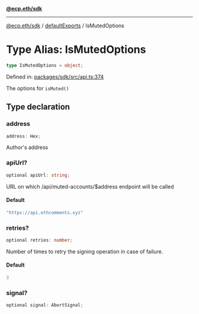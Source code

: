 [**@ecp.eth/sdk**](/sdk-reference/index.mdx)

***

[@ecp.eth/sdk](/sdk-reference/index.mdx) / [defaultExports](/sdk-reference/defaultExports/index.mdx) / IsMutedOptions

# Type Alias: IsMutedOptions

```ts
type IsMutedOptions = object;
```

Defined in: [packages/sdk/src/api.ts:374](https://github.com/ecp-eth/comments-monorepo/blob/main/packages/sdk/src/api.ts#L374)

The options for `isMuted()`

## Type declaration

### address

```ts
address: Hex;
```

Author's address

### apiUrl?

```ts
optional apiUrl: string;
```

URL on which /api/muted-accounts/$address endpoint will be called

#### Default

```ts
"https://api.ethcomments.xyz"
```

### retries?

```ts
optional retries: number;
```

Number of times to retry the signing operation in case of failure.

#### Default

```ts
3
```

### signal?

```ts
optional signal: AbortSignal;
```
